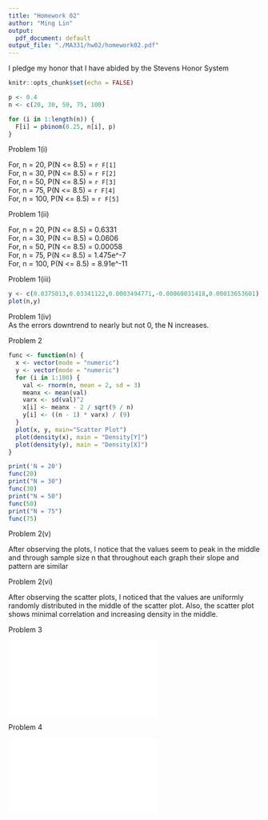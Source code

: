 ```yaml
---
title: "Homework 02"
author: "Ming Lin"
output:
  pdf_document: default
output_file: "./MA331/hw02/homework02.pdf"
---
```


I pledge my honor that I have abided by the Stevens Honor System 
  
```r
knitr::opts_chunk$set(echo = FALSE)
```

```r
p <- 0.4
n <- c(20, 30, 50, 75, 100)

for (i in 1:length(n)) {
  F[i] = pbinom(8.25, n[i], p)
}


```
Problem 1(i)  
  
For, n = 20, P(N <= 8.5) = `r F[1]`  
For, n = 30, P(N <= 8.5) = `r F[2]`  
For, n = 50, P(N <= 8.5) = `r F[3]`  
For, n = 75, P(N <= 8.5) = `r F[4]`  
For, n = 100, P(N <= 8.5) = `r F[5]` 

Problem 1(ii)  

For, n = 20, P(N <= 8.5) = 0.6331  
For, n = 30, P(N <= 8.5) = 0.0606      
For, n = 50, P(N <= 8.5) = 0.00058  
For, n = 75, P(N <= 8.5) = 1.475e^-7     
For, n = 100, P(N <= 8.5) = 8.91e^-11   

Problem 1(iii)  

```r
y <- c(0.0375013,0.03341122,0.0003494771,-0.00060031418,0.00013653601)
plot(n,y)
```  

Problem 1(iv)  
As the errors downtrend to nearly but not 0, the N increases.  

Problem 2  

```r
func <- function(n) {
  x <- vector(mode = "numeric")
  y <- vector(mode = "numeric")
  for (i in 1:100) {
    val <- rnorm(n, mean = 2, sd = 3)
    meanx <- mean(val)
    varx <- sd(val)^2
    x[i] <- meanx - 2 / sqrt(9 / n)
    y[i] <- ((n - 1) * varx) / (9)
  }
  plot(x, y, main="Scatter Plot")
  plot(density(x), main = "Density[Y]")
  plot(density(y), main = "Density[X]")
}
```

```r
print('N = 20')
func(20)
print("N = 30")
func(30)
print("N = 50")
func(50)
print("N = 75")
func(75)
```

Problem 2(v)  

After observing the plots, I notice that the values seem to peak
in the middle and through sample size n that throughout each
graph their slope and pattern are similar

Problem 2(vi)  

After observing the scatter plots, I noticed that the values are uniformly
randomly distributed in the middle of the scatter plot. Also, the scatter plot
shows minimal correlation and increasing density in the middle.

Problem 3  

![](/Users/minglin/Stevens-IT/MA331/hw02/prob3.pdf)

Problem 4  

![](/Users/minglin/Stevens-IT/MA331/hw02/prob4.pdf)

